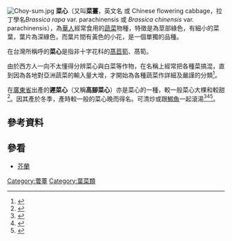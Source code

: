 {{Expand|time=2018-02-22T04:34:19+00:00}}
{{Infobox Cultivar
| name = 菜心
| image =
| image_width = 250px
| species = [[蕓薹|蕓薹]](''B. rapa'')
| group = choysum group
| subdivision = [[turnip|turnip]]
}}
[[File:Choy-sum.jpg|thumb]]
'''菜心'''（又叫'''菜薹'''，英文名 {{lang|en|Choy sum}} 或 Chinese flowering cabbage，拉丁學名''Brassica rapa'' var. parachinensis 或 ''Brassica chinensis'' var. parachinensis），為[[華人|華人]]經常食用的[[蔬菜|蔬菜]]物種，特徵是為莖部綠色，有細小的菜葉，葉片為深綠色，而葉片間有黃色的小花，是一個單獨的品種。

在台灣所稱呼的'''菜心'''是指非十字花科的[[萵苣筍|萵苣筍]]、萵筍。

由於西方人一向不太懂得分辨菜心與白菜等作物，在名稱上經常把各種菜搞混，直到因為各地對亞洲蔬菜的輸入量大增，才開始為各種蔬菜作詳細及嚴謹的分類<ref>{{cite web |url=http://www.dpi.nsw.gov.au/__data/assets/pdf_file/0008/45926/Vegetable_growing_in_the_Central_West_-_Primefact_56-final.pdf |publisher=New South Wales Department of Primary Industries|title=Vegetable growing in the Central West - Full version|accessdate=2011-11-30 |language=en}}</ref>。

在[[廣東省|廣東省]]出產的'''遲菜心'''（又稱'''高腳菜心'''）亦是菜心的一種，較一般菜心大棵和較甜<ref>{{cite web |author=曾繁莹 |title=两地食材PK现场速递：连州增城菜心腊味打擂台 |url=http://news.ifeng.com/gundong/detail_2011_12/24/11538406_0.shtml |publisher=[[广州日报|广州日报]]|date=2011-12-24}}</ref>。因其產於冬季，產時較一般的菜心晚而得名。可清炒或跟[[鯽魚|鯽魚]]一起滾湯<ref>{{cite news|url=http://news.xkb.com.cn/guangzhou/2018/1213/525107.html|title=廣東增城出產新品質「遲菜心」|date=2010-12-24|accessdate=2011-11-30|deadurl=yes|archiveurl=https://web.archive.org/web/20110314070833/http://www.hkatvnews.com/v3/share_out/_content/2010/12/24/atvnews_145785.html|archivedate=2011-03-14}}</ref><ref>{{cite news |title=100多万吨!今年增城迟菜心丰收 |url=http://news.xkb.com.cn/guangzhou/2018/1213/525107.html |accessdate=2018-12-25 |work=[[新快报|新快报]] |date=2018-12-13 |archive-url=https://web.archive.org/web/20110314070833/http://www.hkatvnews.com/v3/share_out/_content/2010/12/24/atvnews_145785.html |archive-date=2011-03-14 |dead-url=yes }}</ref><ref>{{cite news |author1=周甫琦 |title=品菜心，看民俗——2018广州增城菜心节正式开幕 |url=http://gz.southcn.com/content/2018-12/22/content_184557128.htm |accessdate=2018-12-25 |work=[[南方日报|南方日报]] |date=2018-12-22}}</ref>。

== 參考資料 ==
{{reflist}}

== 參看==
* [[芥蘭|芥蘭]]

{{Brassica}}

[[Category:蕓薹|Category:蕓薹]]
[[Category:葉菜類|Category:葉菜類]]